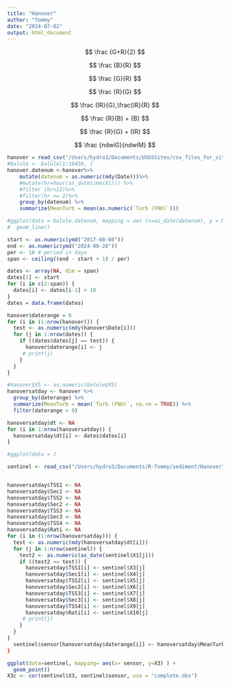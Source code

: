 ```yaml
---
title: "Hanover"
author: "Tommy"
date: "2024-07-02"
output: html_document
---
```


$$
\frac {G+R}{2}
$$

$$
\frac {B}{R}
$$

$$
\frac {G}{R}
$$

$$
\frac {R}{G}
$$

$$
\frac {IR}{G},\frac{IR}{R}
$$

$$
\frac {R}{B} + {B}
$$

$$
\frac {R}{G} + {IR}
$$

$$
\frac {ndwiG}{ndwiM}
$$

```r
hanover = read_csv("/Users/hydro3/Documents/USGSSites/csv_files_for_sites/Hanover_VA_Site_Data.csv")
#balule <- balule[1:19456, ]
hanover.datenum <-hanover%>%
    mutate(datenum = as.numeric(mdy(Date)))%>%
    #mutate(hr=hour(as_datetime(X1))) %>%
    #filter (hr<12)%>%
    #filter(hr >= 2)%>%
    group_by(datenum) %>%
    summarize(MeanTurb = mean(as.numeric(`Turb (FNU)`)))

#ggplot(data = balule.datenum, mapping = aes (x=as_date(datenum), y = MeanTurb))+
#  geom_line()
```

```r
start <- as.numeric(ymd("2017-08-08"))
end <- as.numeric(ymd("2024-06-26"))
per <- 10 # period in days
span <- ceiling((end - start + 1) / per)

dates <- array(NA, dim = span)
dates[1] <- start
for (i in c(2:span)) {
  dates[i] <- dates[i-1] + 10
}
dates = data.frame(dates)

hanover$daterange = 0
for (i in (1:nrow(hanover))) {
  test <- as.numeric(mdy(hanover$Date[i]))
  for (j in 1:nrow(dates)) {
    if ((dates$dates[j] == test)) {
      hanover$daterange[i] <- j
     # print(j)
    }
  }
}

#hanover$X5 <- as.numeric(balule$X5)
hanoversatday <- hanover %>%
  group_by(daterange) %>%
  summarize(MeanTurb = mean(`Turb (FNU)`, na.rm = TRUE)) %>%
  filter(daterange > 0)

hanoversatday$dt <- NA
for (i in 1:nrow(hanoversatday)) {
  hanoversatday$dt[i] <- dates$dates[i]
}

#ggplot(data = )
```

```r
sentinel <- read_csv("/Users/hydro3/Documents/R-Tommy/sediment/Hanover10day.txt", col_names = F)


hanoversatday$TSS1 <- NA
hanoversatday$Sec1 <- NA
hanoversatday$TSS2 <- NA
hanoversatday$Sec2 <- NA
hanoversatday$TSS3 <- NA
hanoversatday$Sec3 <- NA
hanoversatday$TSS4 <- NA
hanoversatday$Rati <- NA
for (i in (1:nrow(hanoversatday))) {
  test <- as.numeric(mdy(hanoversatday$dt[i]))
  for (j in 1:nrow(sentinel)) {
    test2 <- as.numeric(as_date(sentinel$X1[j]))
    if ((test2 == test)) {
      hanoversatday$TSS1[i] <- sentinel$X3[j]
      hanoversatday$Sec1[i] <- sentinel$X4[j]
      hanoversatday$TSS2[i] <- sentinel$X5[j]
      hanoversatday$Sec2[i] <- sentinel$X6[j]
      hanoversatday$TSS3[i] <- sentinel$X7[j]
      hanoversatday$Sec3[i] <- sentinel$X8[j]
      hanoversatday$TSS4[i] <- sentinel$X9[j]
      hanoversatday$Rati[i] <- sentinel$X10[j]
     # print(j)
    }
  }
}
  sentinel$sensor[hanoversatday$daterange[i]] <- hanoversatday$MeanTurb[i]
}
```
```r
ggplot(data=sentinel, mapping= aes(x= sensor, y=X3) ) +
  geom_point()
X3c <- cor(sentinel$X3, sentinel$sensor, use = "complete.obs")
```

